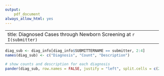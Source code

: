 ```yaml
---
output:
    pdf_document
always_allow_html: yes
---
```

---
title: Diagnosed Cases through Newborn Screening at `r I(submitter)`
---

\begin{center}
This report is a summary of disorders affecting babies born at your facility. These babies benefited from timely diagnosis and treatment due to your vigilance in Newborn Screening. Please share this with the staff to remind them that Newborn Screening Saves Lives!

Diagnosis Date Range: `r dates`
\end{center}

```r
diag_sub <- diag_info[diag_info$SUBMITTERNAME == submitter, 2:4]
names(diag_sub) <- c("Diagnosis", "Count", "Description")

# show counts and description for each diagnosis
pander(diag_sub, row.names = FALSE, justify = "left", split.cells = c(20, 1, 50), split.table = Inf)
```
